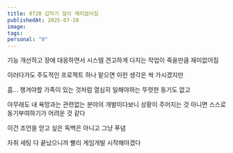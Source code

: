 ```yaml
---
title: 0728 갑자기 일이 재미없어짐
publishedAt: 2025-07-28
image: 
tags: 
personal: "0"
---
```

기능 개선하고 장애 대응하면서 시스템 견고하게 다지는 작업이 죽을만큼 재미없어짐

이러다가도 주도적인 프로젝트 하나 맡으면 이런 생각은 싹 가시겠지만

흠... 챙겨야할 가족이 있는 것처럼 열심히 일해야하는 뚜렷한 동기도 없고

아무래도 내 욕망과는 관련없는 분야의 개발이다보니 상황이 주어지는 것 아니면 스스로 동기부여하기가 어려운 것 같다

이건 조언을 얻고 싶은 독백은 아니고 그냥 푸념

자취 세팅 다 끝났으니까 빨리 게임개발 시작해야겠다